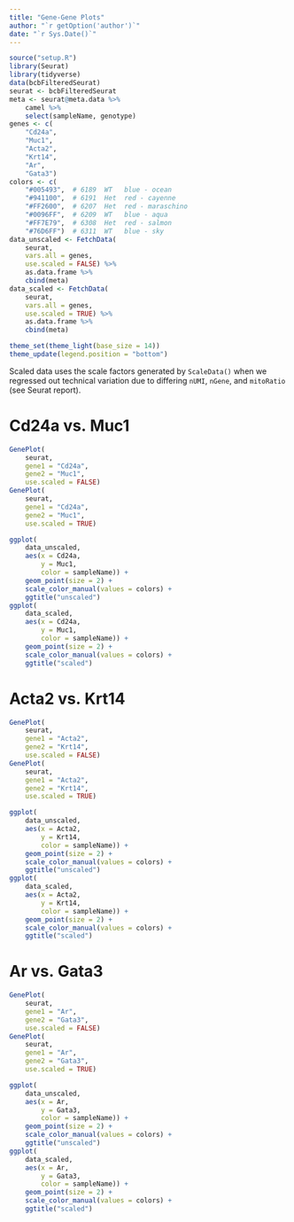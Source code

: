 ```yaml
---
title: "Gene-Gene Plots"
author: "`r getOption('author')`"
date: "`r Sys.Date()`"
---
```


```r
source("setup.R")
library(Seurat)
library(tidyverse)
data(bcbFilteredSeurat)
seurat <- bcbFilteredSeurat
meta <- seurat@meta.data %>%
    camel %>%
    select(sampleName, genotype)
genes <- c(
    "Cd24a",
    "Muc1",
    "Acta2",
    "Krt14",
    "Ar",
    "Gata3")
colors <- c(
    "#005493",  # 6189  WT   blue - ocean
    "#941100",  # 6191  Het  red - cayenne
    "#FF2600",  # 6207  Het  red - maraschino
    "#0096FF",  # 6209  WT   blue - aqua
    "#FF7E79",  # 6308  Het  red - salmon
    "#76D6FF")  # 6311  WT   blue - sky
data_unscaled <- FetchData(
    seurat,
    vars.all = genes,
    use.scaled = FALSE) %>%
    as.data.frame %>%
    cbind(meta)
data_scaled <- FetchData(
    seurat,
    vars.all = genes,
    use.scaled = TRUE) %>%
    as.data.frame %>%
    cbind(meta)

theme_set(theme_light(base_size = 14))
theme_update(legend.position = "bottom")
```

Scaled data uses the scale factors generated by `ScaleData()` when we regressed out technical variation due to differing `nUMI`, `nGene`, and `mitoRatio` (see Seurat report).



# Cd24a vs. Muc1

```r
GenePlot(
    seurat,
    gene1 = "Cd24a",
    gene2 = "Muc1",
    use.scaled = FALSE)
GenePlot(
    seurat,
    gene1 = "Cd24a",
    gene2 = "Muc1",
    use.scaled = TRUE)
```

```r
ggplot(
    data_unscaled,
    aes(x = Cd24a,
        y = Muc1,
        color = sampleName)) +
    geom_point(size = 2) +
    scale_color_manual(values = colors) +
    ggtitle("unscaled")
ggplot(
    data_scaled,
    aes(x = Cd24a,
        y = Muc1,
        color = sampleName)) +
    geom_point(size = 2) +
    scale_color_manual(values = colors) +
    ggtitle("scaled")
```



# Acta2 vs. Krt14

```r
GenePlot(
    seurat,
    gene1 = "Acta2",
    gene2 = "Krt14",
    use.scaled = FALSE)
GenePlot(
    seurat,
    gene1 = "Acta2",
    gene2 = "Krt14",
    use.scaled = TRUE)
```

```r
ggplot(
    data_unscaled,
    aes(x = Acta2,
        y = Krt14,
        color = sampleName)) +
    geom_point(size = 2) +
    scale_color_manual(values = colors) +
    ggtitle("unscaled")
ggplot(
    data_scaled,
    aes(x = Acta2,
        y = Krt14,
        color = sampleName)) +
    geom_point(size = 2) +
    scale_color_manual(values = colors) +
    ggtitle("scaled")
```



# Ar vs. Gata3

```r
GenePlot(
    seurat,
    gene1 = "Ar",
    gene2 = "Gata3",
    use.scaled = FALSE)
GenePlot(
    seurat,
    gene1 = "Ar",
    gene2 = "Gata3",
    use.scaled = TRUE)
```

```r
ggplot(
    data_unscaled,
    aes(x = Ar,
        y = Gata3,
        color = sampleName)) +
    geom_point(size = 2) +
    scale_color_manual(values = colors) +
    ggtitle("unscaled")
ggplot(
    data_scaled,
    aes(x = Ar,
        y = Gata3,
        color = sampleName)) +
    geom_point(size = 2) +
    scale_color_manual(values = colors) +
    ggtitle("scaled")
```
